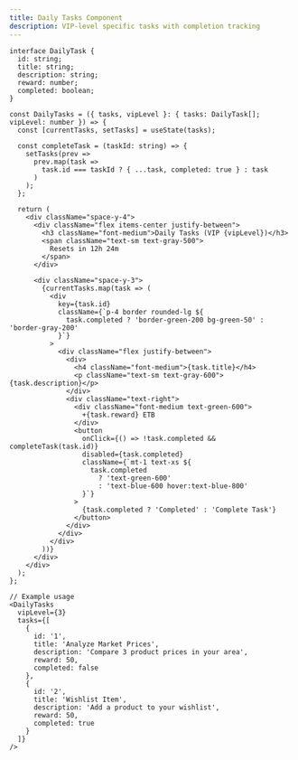 ```yaml
---
title: Daily Tasks Component
description: VIP-level specific tasks with completion tracking
---
```


```tsx live
interface DailyTask {
  id: string;
  title: string;
  description: string;
  reward: number;
  completed: boolean;
}

const DailyTasks = ({ tasks, vipLevel }: { tasks: DailyTask[]; vipLevel: number }) => {
  const [currentTasks, setTasks] = useState(tasks);

  const completeTask = (taskId: string) => {
    setTasks(prev =>
      prev.map(task =>
        task.id === taskId ? { ...task, completed: true } : task
      )
    );
  };

  return (
    <div className="space-y-4">
      <div className="flex items-center justify-between">
        <h3 className="font-medium">Daily Tasks (VIP {vipLevel})</h3>
        <span className="text-sm text-gray-500">
          Resets in 12h 24m
        </span>
      </div>
      
      <div className="space-y-3">
        {currentTasks.map(task => (
          <div
            key={task.id}
            className={`p-4 border rounded-lg ${
              task.completed ? 'border-green-200 bg-green-50' : 'border-gray-200'
            }`}
          >
            <div className="flex justify-between">
              <div>
                <h4 className="font-medium">{task.title}</h4>
                <p className="text-sm text-gray-600">{task.description}</p>
              </div>
              <div className="text-right">
                <div className="font-medium text-green-600">
                  +{task.reward} ETB
                </div>
                <button
                  onClick={() => !task.completed && completeTask(task.id)}
                  disabled={task.completed}
                  className={`mt-1 text-xs ${
                    task.completed
                      ? 'text-green-600'
                      : 'text-blue-600 hover:text-blue-800'
                  }`}
                >
                  {task.completed ? 'Completed' : 'Complete Task'}
                </button>
              </div>
            </div>
          </div>
        ))}
      </div>
    </div>
  );
};

// Example usage
<DailyTasks
  vipLevel={3}
  tasks={[
    {
      id: '1',
      title: 'Analyze Market Prices',
      description: 'Compare 3 product prices in your area',
      reward: 50,
      completed: false
    },
    {
      id: '2',
      title: 'Wishlist Item',
      description: 'Add a product to your wishlist',
      reward: 50,
      completed: true
    }
  ]}
/>